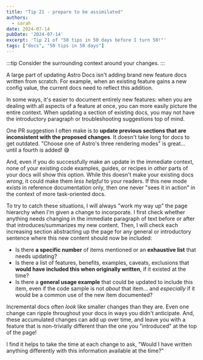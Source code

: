 ```yaml
---
title: "Tip 21 - prepare to be assimilated"
authors:
  - sarah
date: 2024-07-14
pubDate: '2024-07-14'
excerpt: 'Tip 21 of "50 tips in 50 days before I turn 50!"'
tags: ["docs", "50 tips in 50 days"]
---
```


:::tip
Consider the surrounding context around your changes.
:::

A large part of updating Astro Docs isn't adding brand new feature docs written from scratch. For example, when an existing feature gains a new config value, the current docs need to reflect this addition.

In some ways, it's easier to document entirely new features: when you are dealing with all aspects of a feature at once, you can more easily picture the entire context. When updating a section of existing docs, you may not have the introductory paragraph or troubleshooting suggestions top of mind.

One PR suggestion I often make is to **update previous sections that are inconsistent with the proposed changes**. It doesn't take long for docs to get outdated. "Choose one of Astro's three rendering modes" is great... until a fourth is added! 😅

And, even if you do successfully make an update in the immediate context, none of your existing code examples, guides, or recipes in *other* parts of your docs will show this option. While this doesn't make your existing docs *wrong*, it could make them *less helpful* to your readers. If this new mode exists in reference documentation only, then one never "sees it in action" in the context of more task-oriented docs.

To try to catch these situations, I will always "work my way up" the page hierarchy when I'm given a change to incorporate. I first check whether anything needs changing in the immediate paragraph of text before or after that introduces/summarizes my new content. Then, I will check each increasing section abstracting up the page for any general or introductory sentence where this new content should now be included:

- Is there **a specific number** of items mentioned or an **exhaustive list** that needs updating?
- Is there a list of features, benefits, examples, caveats, exclusions that **would have included this when originally written**, if it existed at the time?
- Is there a **general usage example** that could be updated to include this item, even if the code sample is not *about* that item... and *especially* if it would be a common use of the new item documented?

Incremental docs often *look* like smaller changes than they are. Even one change can ripple throughout your docs in ways you didn't anticipate. And, these accumulated changes can add up over time, and leave you with a feature that is non-trivially different than the one you "introduced" at the top of the page! 

I find it helps to take the time at each change to ask, "Would I have written anything differently with this information available at the time?"


<LinkCard title="See the whole list of tips!" href="/blog/50-docs-tips-in-50-days" />
